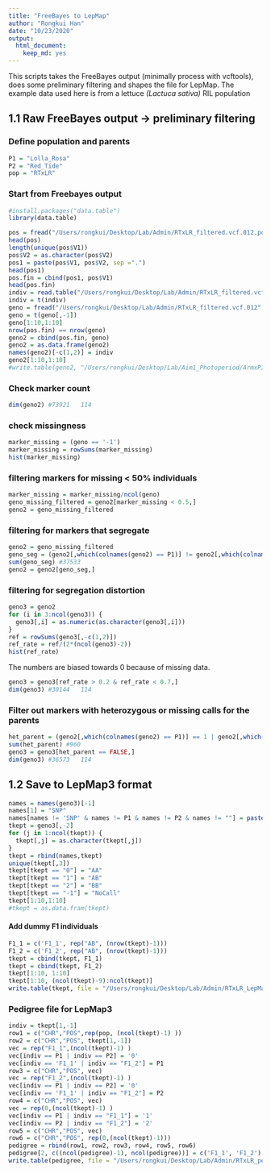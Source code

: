 ```yaml
---
title: "FreeBayes to LepMap"
author: "Rongkui Han"
date: "10/23/2020"
output: 
  html_document: 
    keep_md: yes
---
```


This scripts takes the FreeBayes output (minimally process with vcftools), does some preliminary filtering and shapes the file for LepMap. The example data used here is from a lettuce *(Lactuca sativa)* RIL population

## 1.1 Raw FreeBayes output -> preliminary filtering
### Define population and parents
```r
P1 = "Lolla_Rosa"
P2 = "Red_Tide"
pop = "RTxLR"
```

### Start from Freebayes output
```r
#install.packages("data.table")
library(data.table)

pos = fread("/Users/rongkui/Desktop/Lab/Admin/RTxLR_filtered.vcf.012.pos",sep = "\t")
head(pos)
length(unique(pos$V1))
pos$V2 = as.character(pos$V2)
pos1 = paste(pos$V1, pos$V2, sep =".")
head(pos1)
pos.fin = cbind(pos1, pos$V1)
head(pos.fin)
indiv = read.table("/Users/rongkui/Desktop/Lab/Admin/RTxLR_filtered.vcf.012.indv", header = FALSE, stringsAsFactors = FALSE)
indiv = t(indiv)
geno = fread("/Users/rongkui/Desktop/Lab/Admin/RTxLR_filtered.vcf.012",sep = "\t")
geno = t(geno[,-1])
geno[1:10,1:10]
nrow(pos.fin) == nrow(geno)
geno2 = cbind(pos.fin, geno)
geno2 = as.data.frame(geno2)
names(geno2)[-c(1,2)] = indiv
geno2[1:10,1:10]
#write.table(geno2, "/Users/rongkui/Desktop/Lab/Aim1_Photoperiod/ArmxPI.v8.freebayes_Jun2020.vcf", row.names = TRUE, col.names = TRUE, quote = FALSE)
```

### Check marker count
```r
dim(geno2) #73921   114
```

### check missingness
```r
marker_missing = (geno == '-1')
marker_missing = rowSums(marker_missing)
hist(marker_missing)
```

### filtering markers for missing < 50% individuals
```r
marker_missing = marker_missing/ncol(geno)
geno_missing_filtered = geno2[marker_missing < 0.5,]
geno2 = geno_missing_filtered
```

### filtering for markers that segregate
```r
geno2 = geno_missing_filtered
geno_seg = (geno2[,which(colnames(geno2) == P1)] != geno2[,which(colnames(geno2) == P2)])
sum(geno_seg) #37533
geno2 = geno2[geno_seg,]
```

### filtering for segregation distortion
```r
geno3 = geno2
for (i in 3:ncol(geno3)) {
  geno3[,i] = as.numeric(as.character(geno3[,i]))
}
ref = rowSums(geno3[,-c(1,2)])
ref_rate = ref/(2*(ncol(geno3)-2))
hist(ref_rate)
```

The numbers are biased towards 0 because of missing data. 

```r
geno3 = geno3[ref_rate > 0.2 & ref_rate < 0.7,]
dim(geno3) #30144   114
```

### Filter out markers with heterozygous or missing calls for the parents
```r
het_parent = (geno2[,which(colnames(geno2) == P1)] == 1 | geno2[,which(colnames(geno2) == P1)] == 1)
sum(het_parent) #960
geno3 = geno3[het_parent == FALSE,]
dim(geno3) #36573   114
```


## 1.2 Save to LepMap3 format
```r
names = names(geno3)[-1]
names[1] = "SNP"
names[names != 'SNP' & names != P1 & names != P2 & names != ""] = paste('RIL', names[names != 'SNP' & names != P1 & names != P2 & names != ""], sep = "")
tkept = geno3[,-2]
for (j in 1:ncol(tkept)) {
  tkept[,j] = as.character(tkept[,j])
}
tkept = rbind(names,tkept)
unique(tkept[,3])
tkept[tkept == "0"] = "AA"
tkept[tkept == "1"] = "AB"
tkept[tkept == "2"] = "BB"
tkept[tkept == "-1"] = "NoCall"
tkept[1:10,1:10]
#tkept = as.data.fram(tkept)
```

#### Add dummy F1 individuals
```r
F1_1 = c('F1_1', rep("AB", (nrow(tkept)-1)))
F1_2 = c('F1_2', rep("AB", (nrow(tkept)-1)))
tkept = cbind(tkept, F1_1)
tkept = cbind(tkept, F1_2)
tkept[1:10, 1:10]
tkept[1:10, (ncol(tkept)-9):ncol(tkept)]
write.table(tkept, file = "/Users/rongkui/Desktop/Lab/Admin/RTxLR_LepMap_genotypes_all.txt", sep = "\t", quote = FALSE, col.names = FALSE, row.names = FALSE)
```

### Pedigree file for LepMap3
```r
indiv = tkept[1,-1]
row1 = c("CHR","POS",rep(pop, (ncol(tkept)-1) ))
row2 = c("CHR","POS", tkept[1,-1])
vec = rep("F1_1",(ncol(tkept)-1) )
vec[indiv == P1 | indiv == P2] = '0'
vec[indiv == 'F1_1' | indiv == "F1_2"] = P1
row3 = c("CHR","POS", vec)
vec = rep("F1_2",(ncol(tkept)-1) )
vec[indiv == P1 | indiv == P2] = '0'
vec[indiv == 'F1_1' | indiv == "F1_2"] = P2
row4 = c("CHR","POS", vec)
vec = rep(0,(ncol(tkept)-1) )
vec[indiv == P1 | indiv == "F1_1"] = '1'
vec[indiv == P2 | indiv == "F1_2"] = '2'
row5 = c("CHR","POS", vec)
row6 = c("CHR","POS", rep(0,(ncol(tkept)-1)))
pedigree = rbind(row1, row2, row3, row4, row5, row6)
pedigree[2, c((ncol(pedigree)-1), ncol(pedigree))] = c('F1_1', 'F1_2')
write.table(pedigree, file = "/Users/rongkui/Desktop/Lab/Admin/RTxLR_pedigree.txt", sep = "\t", quote = FALSE, row.names = FALSE, col.names = FALSE)
```

